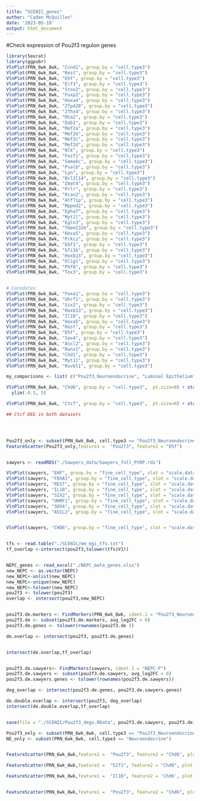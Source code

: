 ```yaml
---
title: "SCENIC_genes"
author: "Caden McQuillen"
date: '2023-05-19'
output: html_document
---
```



#Check expression of Pou2f3 regulon genes

```r
library(Seurat)
library(ggpubr)
VlnPlot(PRN_6wk_8wk, "Ccnd1", group.by = "cell.type3")
VlnPlot(PRN_6wk_8wk, "Rest", group.by = "cell.type3")
VlnPlot(PRN_6wk_8wk, "Ehf", group.by = "cell.type3")
VlnPlot(PRN_6wk_8wk, "Elf3", group.by = "cell.type3")
VlnPlot(PRN_6wk_8wk, "Stox2", group.by = "cell.type3")
VlnPlot(PRN_6wk_8wk, "Foxp2", group.by = "cell.type3")
VlnPlot(PRN_6wk_8wk, "Hoxa4", group.by = "cell.type3")
VlnPlot(PRN_6wk_8wk, "Zfp428", group.by = "cell.type3")
VlnPlot(PRN_6wk_8wk, "Zfhx4", group.by = "cell.type3")
VlnPlot(PRN_6wk_8wk, "Mta2", group.by = "cell.type3")
VlnPlot(PRN_6wk_8wk, "Dab1", group.by = "cell.type3")
VlnPlot(PRN_6wk_8wk, "Mef2a", group.by = "cell.type3")
VlnPlot(PRN_6wk_8wk, "Mef2b", group.by = "cell.type3")
VlnPlot(PRN_6wk_8wk, "Mef2c", group.by = "cell.type3")
VlnPlot(PRN_6wk_8wk, "Mef2d", group.by = "cell.type3")
VlnPlot(PRN_6wk_8wk, "Nlk", group.by = "cell.type3")
VlnPlot(PRN_6wk_8wk, "Fezf1", group.by = "cell.type3")
VlnPlot(PRN_6wk_8wk, "Sema6c", group.by = "cell.type3")
VlnPlot(PRN_6wk_8wk, "Pvalb", group.by = "cell.type3")
VlnPlot(PRN_6wk_8wk, "Lyn", group.by = "cell.type3")
VlnPlot(PRN_6wk_8wk, "Bcl2l14", group.by = "cell.type3")
VlnPlot(PRN_6wk_8wk, "Zmat4", group.by = "cell.type3")
VlnPlot(PRN_6wk_8wk, "Prlr", group.by = "cell.type3")
VlnPlot(PRN_6wk_8wk, "Rcan2", group.by = "cell.type3")
VlnPlot(PRN_6wk_8wk, "Atf7ip", group.by = "cell.type3")
VlnPlot(PRN_6wk_8wk, "Mpped2", group.by = "cell.type3")
VlnPlot(PRN_6wk_8wk, "Epha7", group.by = "cell.type3")
VlnPlot(PRN_6wk_8wk, "Myt1l", group.by = "cell.type3")
VlnPlot(PRN_6wk_8wk, "Egln3", group.by = "cell.type3")
VlnPlot(PRN_6wk_8wk, "Tmem132e", group.by = "cell.type3")
VlnPlot(PRN_6wk_8wk, "Hoxa5", group.by = "cell.type3")
VlnPlot(PRN_6wk_8wk, "Prkcz", group.by = "cell.type3")
VlnPlot(PRN_6wk_8wk, "Ebf1", group.by = "cell.type3")
VlnPlot(PRN_6wk_8wk, "Gfi1b", group.by = "cell.type3")
VlnPlot(PRN_6wk_8wk, "Hoxb13", group.by = "cell.type3")
VlnPlot(PRN_6wk_8wk, "Olig1", group.by = "cell.type3")
VlnPlot(PRN_6wk_8wk, "Phf6", group.by = "cell.type3")
VlnPlot(PRN_6wk_8wk, "Tox3", group.by = "cell.type3")


# Canidates
VlnPlot(PRN_6wk_8wk, "Foxa1", group.by = "cell.type3")
VlnPlot(PRN_6wk_8wk, "Uhrf1", group.by = "cell.type3")
VlnPlot(PRN_6wk_8wk, "Six2", group.by = "cell.type3")
VlnPlot(PRN_6wk_8wk, "Hoxb13", group.by = "cell.type3")
VlnPlot(PRN_6wk_8wk, "Il10", group.by = "cell.type3")
VlnPlot(PRN_6wk_8wk, "Hoxa5", group.by = "cell.type3")
VlnPlot(PRN_6wk_8wk, "Rest", group.by = "cell.type3")
VlnPlot(PRN_6wk_8wk, "Ehf", group.by = "cell.type3")
VlnPlot(PRN_6wk_8wk, "Sox4", group.by = "cell.type3")
VlnPlot(PRN_6wk_8wk, "Ascl2", group.by = "cell.type3")
VlnPlot(PRN_6wk_8wk, "Runx1", group.by = "cell.type3")
VlnPlot(PRN_6wk_8wk, "Chd1", group.by = "cell.type3")
VlnPlot(PRN_6wk_8wk, "Myt1l", group.by = "cell.type3")
VlnPlot(PRN_6wk_8wk, "Ruvbl1", group.by = "cell.type3")

my_comparisons <- list( c("Pou2f3_Neuroendocrine", "Luminal Epithelium"), c("Neuroendocrine", "Luminal Epithelium"), c("Neuroendocrine", "Pou2f3_Neuroendocrine"))

VlnPlot(PRN_6wk_8wk, "Chd6", group.by = "cell.type3",  pt.size=0) + stat_compare_means(comparisons = my_comparisons) +
  ylim(-0.5, 5)

VlnPlot(PRN_6wk_8wk, "Ctcf", group.by = "cell.type3",  pt.size=0) + stat_compare_means(comparisons = my_comparisons) +ylim(-0.5, 5)

## Ctcf DEG in both datasets




Pou2f3_only <- subset(PRN_6wk_8wk, cell.type3 == "Pou2f3_Neuroendocrine")
FeatureScatter(Pou2f3_only,feature1 =  "Pou2f3", feature2 = "Ehf")


sawyers <- readRDS("./Sawyers_data/Sawyers_full_PtRP.rds")

VlnPlot(sawyers, "EHF", group.by = "fine_cell_type", slot = "scale.data")
VlnPlot(sawyers, "FOXA1", group.by = "fine_cell_type", slot = "scale.data")
VlnPlot(sawyers, "REST", group.by = "fine_cell_type", slot = "scale.data")
VlnPlot(sawyers, "IL10", group.by = "fine_cell_type", slot = "scale.data")
VlnPlot(sawyers, "SIX2", group.by = "fine_cell_type", slot = "scale.data")
VlnPlot(sawyers, "UHRF1", group.by = "fine_cell_type", slot = "scale.data")
VlnPlot(sawyers, "SOX4", group.by = "fine_cell_type", slot = "scale.data")
VlnPlot(sawyers, "ASCL2", group.by = "fine_cell_type", slot = "scale.data")


VlnPlot(sawyers, "CHD6", group.by = "fine_cell_type", slot = "scale.data") 


tfs <- read.table("./SCENIC/mm_mgi_tfs.txt")
tf_overlap <-intersect(pou2f3,tolower(tfs$V1))


NEPC_genes <- read_excel("./NEPC_meta_genes.xlsx")
new_NEPC <- as.vector(NEPC)
new_NEPC<-unlist(new_NEPC)
new_NEPC<-unique(new_NEPC)
new_NEPC<-tolower(new_NEPC)
pou2f3 <- tolower(pou2f3)
overlap <- intersect(pou2f3,new_NEPC)


pou2f3.de.markers <- FindMarkers(PRN_6wk_8wk, ident.1 = "Pou2f3_Neuroendocrine")
pou2f3.de <- subset(pou2f3.de.markers, avg_log2FC > 0)
pou2f3.de.genes <- tolower(rownames(pou2f3.de ))

de.overlap <- intersect(pou2f3, pou2f3.de.genes)


intersect(de.overlap,tf_overlap)


pou2f3.de.sawyers<- FindMarkers(sawyers, ident.1 = "NEPC-P")
pou2f3.de.sawyers <- subset(pou2f3.de.sawyers, avg_log2FC > 0)
pou2f3.de.sawyers.genes <- tolower(rownames(pou2f3.de.sawyers))

deg_overlap <- intersect(pou2f3.de.genes, pou2f3.de.sawyers.genes)

de.double.overlap <- intersect(pou2f3, deg_overlap)
intersect(de.double.overlap,tf_overlap)


save(file = "./SCENIC/Pou2f3_degs.RData", pou2f3.de.sawyers, pou2f3.de)

Pou2f3_only <- subset(PRN_6wk_8wk, cell.type3 == "Pou2f3_Neuroendocrine")
NE_only <- subset(PRN_6wk_8wk, cell.type3 == "Neuroendocrine")


FeatureScatter(PRN_6wk_8wk,feature1 =  "Pou2f3", feature2 = "Chd6", plot.cor = FALSE)+stat_cor(aes(color = PRN_6wk_8wk$cell.type3), method="spearman", label.x = 2)

FeatureScatter(PRN_6wk_8wk,feature1 =  "E2f1", feature2 = "Chd6", plot.cor = FALSE)+stat_cor(aes(color = PRN_6wk_8wk$cell.type3), method="spearman", label.x = 2)

FeatureScatter(PRN_6wk_8wk,feature1 =  "Il10", feature2 = 'Chd6', plot.cor = FALSE)+stat_cor(aes(color = PRN_6wk_8wk$cell.type3), method="spearman", label.x = 2)


FeatureScatter(PRN_6wk_8wk,feature1 =  "Pou2f3", feature2 = "Chd6", plot.cor = FALSE)+stat_cor(aes(color = PRN_6wk_8wk$cell.type3), method="spearman", label.x = 2)

```

